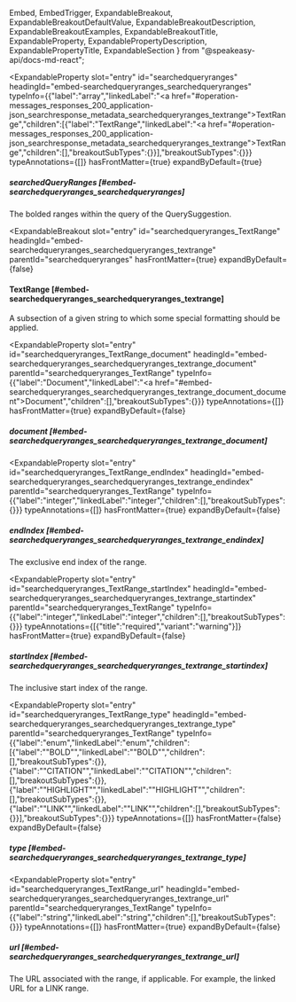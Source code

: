   Embed,
  EmbedTrigger,
  ExpandableBreakout,
  ExpandableBreakoutDefaultValue,
  ExpandableBreakoutDescription,
  ExpandableBreakoutExamples,
  ExpandableBreakoutTitle,
  ExpandableProperty,
  ExpandablePropertyDescription,
  ExpandablePropertyTitle,
  ExpandableSection
} from "@speakeasy-api/docs-md-react";

<ExpandableSection>

<ExpandableProperty
  slot="entry"
  id="searchedqueryranges"
  headingId="embed-searchedqueryranges_searchedqueryranges"
  typeInfo={{"label":"array","linkedLabel":"<a href=\"#operation-messages_responses_200_application-json_searchresponse_metadata_searchedqueryranges_textrange\">TextRange</a>","children":[{"label":"TextRange","linkedLabel":"<a href=\"#operation-messages_responses_200_application-json_searchresponse_metadata_searchedqueryranges_textrange\">TextRange</a>","children":[],"breakoutSubTypes":{}}],"breakoutSubTypes":{}}}
  typeAnnotations={[]}
  hasFrontMatter={true}
  expandByDefault={true}
>

<ExpandablePropertyTitle slot="title">

##### searchedQueryRanges [#embed-searchedqueryranges_searchedqueryranges]

</ExpandablePropertyTitle>

<ExpandablePropertyDescription slot="description">

The bolded ranges within the query of the QuerySuggestion.

</ExpandablePropertyDescription>

</ExpandableProperty>

<ExpandableBreakout
  slot="entry"
  id="searchedqueryranges_TextRange"
  headingId="embed-searchedqueryranges_searchedqueryranges_textrange"
  parentId="searchedqueryranges"
  hasFrontMatter={true}
  expandByDefault={false}
>

<ExpandableBreakoutTitle slot="title">

#### TextRange [#embed-searchedqueryranges_searchedqueryranges_textrange]

</ExpandableBreakoutTitle>

<ExpandableBreakoutDescription slot="description">

A subsection of a given string to which some special formatting should be applied.

</ExpandableBreakoutDescription>

<ExpandableBreakoutExamples slot="examples">

</ExpandableBreakoutExamples>

<ExpandableBreakoutDefaultValue slot="defaultValue">

</ExpandableBreakoutDefaultValue>

</ExpandableBreakout>

<ExpandableProperty
  slot="entry"
  id="searchedqueryranges_TextRange_document"
  headingId="embed-searchedqueryranges_searchedqueryranges_textrange_document"
  parentId="searchedqueryranges_TextRange"
  typeInfo={{"label":"Document","linkedLabel":"<a href=\"#embed-searchedqueryranges_searchedqueryranges_textrange_document_document\">Document</a>","children":[],"breakoutSubTypes":{}}}
  typeAnnotations={[]}
  hasFrontMatter={true}
  expandByDefault={false}
>

<ExpandablePropertyTitle slot="title">

##### document [#embed-searchedqueryranges_searchedqueryranges_textrange_document]

</ExpandablePropertyTitle>

<Embed slot="embed">

<EmbedTrigger slot="trigger" embedTitle="document" triggerText="View document details">

<Embeddocument />

</EmbedTrigger>

</Embed>

</ExpandableProperty>

<ExpandableProperty
  slot="entry"
  id="searchedqueryranges_TextRange_endIndex"
  headingId="embed-searchedqueryranges_searchedqueryranges_textrange_endindex"
  parentId="searchedqueryranges_TextRange"
  typeInfo={{"label":"integer","linkedLabel":"integer","children":[],"breakoutSubTypes":{}}}
  typeAnnotations={[]}
  hasFrontMatter={true}
  expandByDefault={false}
>

<ExpandablePropertyTitle slot="title">

##### endIndex [#embed-searchedqueryranges_searchedqueryranges_textrange_endindex]

</ExpandablePropertyTitle>

<ExpandablePropertyDescription slot="description">

The exclusive end index of the range.

</ExpandablePropertyDescription>

</ExpandableProperty>

<ExpandableProperty
  slot="entry"
  id="searchedqueryranges_TextRange_startIndex"
  headingId="embed-searchedqueryranges_searchedqueryranges_textrange_startindex"
  parentId="searchedqueryranges_TextRange"
  typeInfo={{"label":"integer","linkedLabel":"integer","children":[],"breakoutSubTypes":{}}}
  typeAnnotations={[{"title":"required","variant":"warning"}]}
  hasFrontMatter={true}
  expandByDefault={false}
>

<ExpandablePropertyTitle slot="title">

##### startIndex [#embed-searchedqueryranges_searchedqueryranges_textrange_startindex]

</ExpandablePropertyTitle>

<ExpandablePropertyDescription slot="description">

The inclusive start index of the range.

</ExpandablePropertyDescription>

</ExpandableProperty>

<ExpandableProperty
  slot="entry"
  id="searchedqueryranges_TextRange_type"
  headingId="embed-searchedqueryranges_searchedqueryranges_textrange_type"
  parentId="searchedqueryranges_TextRange"
  typeInfo={{"label":"enum","linkedLabel":"enum","children":[{"label":"\"BOLD\"","linkedLabel":"\"BOLD\"","children":[],"breakoutSubTypes":{}},{"label":"\"CITATION\"","linkedLabel":"\"CITATION\"","children":[],"breakoutSubTypes":{}},{"label":"\"HIGHLIGHT\"","linkedLabel":"\"HIGHLIGHT\"","children":[],"breakoutSubTypes":{}},{"label":"\"LINK\"","linkedLabel":"\"LINK\"","children":[],"breakoutSubTypes":{}}],"breakoutSubTypes":{}}}
  typeAnnotations={[]}
  hasFrontMatter={false}
  expandByDefault={false}
>

<ExpandablePropertyTitle slot="title">

##### type [#embed-searchedqueryranges_searchedqueryranges_textrange_type]

</ExpandablePropertyTitle>

</ExpandableProperty>

<ExpandableProperty
  slot="entry"
  id="searchedqueryranges_TextRange_url"
  headingId="embed-searchedqueryranges_searchedqueryranges_textrange_url"
  parentId="searchedqueryranges_TextRange"
  typeInfo={{"label":"string","linkedLabel":"string","children":[],"breakoutSubTypes":{}}}
  typeAnnotations={[]}
  hasFrontMatter={true}
  expandByDefault={false}
>

<ExpandablePropertyTitle slot="title">

##### url [#embed-searchedqueryranges_searchedqueryranges_textrange_url]

</ExpandablePropertyTitle>

<ExpandablePropertyDescription slot="description">

The URL associated with the range, if applicable. For example, the linked URL for a LINK range.

</ExpandablePropertyDescription>

</ExpandableProperty>

</ExpandableSection>